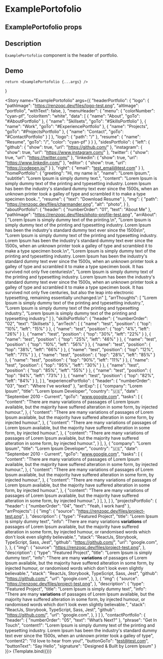 
<Meta title="ExamplePortofolio" component={ExamplePortofolio} />

# ExamplePortofolio

## ExamplePortofolio props
<ArgsTable of={ExamplePortofolio} />

## Description

`ExamplePortofolio` component is the header of portfolio.

## Demo

    return <ExamplePortofolio {...args} />
}

<Story name="ExamplePortofolio" args={{
    "headerPortfolio": {
        "logo": {
            "pathImage": "https://renzoqc.dev/files/logo-test.png",
            "altImage": "portfolio",
            "withText": false,
        },
        "menuHeader": {
            "menu": {
                "colorNumber": "cyan-pf",
                "colorItem": "white",
                "data": [
                    {
                        "name": "About",
                        "goTo": "#AboutPortfolio"
                    },
                    {
                        "name": "Skillsets",
                        "goTo": "#SkillsPortfolio"
                    },
                    {
                        "name": "Work",
                        "goTo": "#ExperiencePortfolio"
                    },
                    {
                        "name": "Projects",
                        "goTo": "#ProjectsPortfolio"
                    },
                    {
                        "name": "Contact",
                        "goTo": "#ContactPortfolio"
                    }
                ]
            },
            "logo": {
                "path": "/"
            },
            "resume": {
                "name": "Resume",
                "goTo": "/",
                "color": "cyan-pf"
            }
        }
    },
    "sidesPortfolio": {
        "left": {
            "github": {
                "show": true,
                "url": "https://github.com/"
            },
            "instagram": {
                "show": true,
                "url": "https://www.instagram.com/"
            },
            "twitter": {
                "show": true,
                "url": "https://twitter.com/"
            },
            "linkedin": {
                "show": true,
                "url": "https://www.linkedin.com/"
            },
            "editor": {
                "show": true,
                "url": "https://codepen.io/"
            }
        },
        "right": {
            "email": "test_email@test.com"
        }
    },
    "homePortfolio": {
        "greeting": "Hi, my name is",
        "name": "Lorem Ipsum.",
        "subtitle": "Lorem Ipsum is simply dummy text.",
        "content": "Lorem Ipsum is simply dummy text of the printing and typesetting industry. Lorem Ipsum has been the industry's standard dummy text ever since the 1500s, when an unknown printer took a galley of type and scrambled it to make a type specimen book..",
        "resume": {
            "text": "Download Resume"
        },
        "img": {
            "path": "https://renzoqc.dev/files/charmander.png",
            "alt": "photo",
        }
    },
    "aboutPortfolio": {
        "header": {
            "numberOrder": "01",
            "text": "About Me"
        },
        "pathImage": "https://renzoqc.dev/files/photo-profile-test.png",
        "arrAbout": [
            "Lorem Ipsum is simply dummy text of the printing.\n",
            "Lorem Ipsum is simply dummy text of the printing and typesetting industry. Lorem Ipsum has been the industry's standard dummy text ever since the 1500s\n",
            "Lorem Ipsum is simply dummy text of the printing and typesetting industry. Lorem Ipsum has been the industry's standard dummy text ever since the 1500s, when an unknown printer took a galley of type and scrambled it to make a type specimen book.\n",
            "Lorem Ipsum is simply dummy text of the printing and typesetting industry. Lorem Ipsum has been the industry's standard dummy text ever since the 1500s, when an unknown printer took a galley of type and scrambled it to make a type specimen book. It has survived not only five centuries\n",
            "Lorem Ipsum is simply dummy text of the printing and typesetting industry. Lorem Ipsum has been the industry's standard dummy text ever since the 1500s, when an unknown printer took a galley of type and scrambled it to make a type specimen book. It has survived not only five centuries, but also the leap into electronic typesetting, remaining essentially unchanged.\n"
        ],
        "arrThoughts": [
            "Lorem Ipsum is simply dummy text of the printing and typesetting industry.",
            "Lorem Ipsum is simply dummy text of the printing and typesetting industry.",
            "Lorem Ipsum is simply dummy text of the printing and typesetting industry."
        ]
    },
    "skillsPortfolio": {
        "header": {
            "numberOrder": "02",
            "text": "Skillsets"
        },
        "arrTech": [
            { "name": "test", "position": { "top": "10%", "left": "15%" } },
            { "name": "test", "position": { "top": "4%", "left": "26%" } },
            { "name": "test", "position": { "top": "30%", "left": "22%" } },
            { "name": "test", "position": { "top": "25%", "left": "46%" } },
            { "name": "test", "position": { "top": "10%", "left": "56%" } },
            { "name": "test", "position": { "top": "38%", "left": "66%" } },
            { "name": "test", "position": { "top": "12%", "left": "71%" } },
            { "name": "test", "position": { "top": "28%", "left": "85%" } },
            { "name": "test", "position": { "top": "90%", "left": "11%" } },
            { "name": "test", "position": { "top": "95%", "left": "30%" } },
            { "name": "test", "position": { "top": "85%", "left": "55%" } },
            { "name": "test", "position": { "top": "94%", "left": "73%" } },
            { "name": "test", "position": { "top": "82%", "left": "84%" } },
        ]
    },
    "experiencePortfolio": {
        "header": {
            "numberOrder": "03",
            "text": "Where I’ve worked"
        },
        "arrExp": [
            {
                "company": "Lorem Ipsum",
                "title": "Lorem Ipsum Developer",
                "country": "🇺🇸",
                "date": "September 2010 - Current",
                "goTo": "www.google.com",
                "tasks": [
                    {
                        "content": "There are many variations of passages of Lorem Ipsum available, but the majority have suffered alteration in some form, by injected humour.",
                    },
                    {
                        "content": "There are many variations of passages of Lorem Ipsum available, but the majority have suffered alteration in some form, by injected humour.",
                    },
                    {
                        "content": "There are many variations of passages of Lorem Ipsum available, but the majority have suffered alteration in some form, by injected humour.",
                    },
                    {
                        "content": "There are many variations of passages of Lorem Ipsum available, but the majority have suffered alteration in some form, by injected humour.",
                    }
                ],
            },
            {
                "company": "Lorem Ipsum",
                "title": "Lorem Ipsum Developer",
                "country": "🇺🇸",
                "date": "September 2010 - Current",
                "goTo": "www.google.com",
                "tasks": [
                    {
                        "content": "There are many variations of passages of Lorem Ipsum available, but the majority have suffered alteration in some form, by injected humour.",
                    },
                    {
                        "content": "There are many variations of passages of Lorem Ipsum available, but the majority have suffered alteration in some form, by injected humour.",
                    },
                    {
                        "content": "There are many variations of passages of Lorem Ipsum available, but the majority have suffered alteration in some form, by injected humour.",
                    },
                    {
                        "content": "There are many variations of passages of Lorem Ipsum available, but the majority have suffered alteration in some form, by injected humour.",
                    }
                ],
            },
        ]
    },
    "projectsPortfolio": {
        "header": {
            "numberOrder": "04",
            "text": "Yeah, I work hard"
        },
        "arrProjects": [
            {
                "img": {
                    "source": "https://renzoqc.dev/files/project-test.png",
                },
                "description": {
                    "type": "Featured Project",
                    "title": "Lorem Ipsum is simply dummy text",
                    "info": "There are many variations <strong>variations</strong> of passages of Lorem Ipsum available, but the majority have suffered alteration in some form, by injected humour, or randomised words which don't look even slightly believable.",
                    "stack": "ReactJs, Storybook, TypeScript, Sass, Jest",
                    "github": "https://github.com/",
                    "url": "google.com",
                },
            },
            {
                "img": {
                    "source": "https://renzoqc.dev/files/project-test.png",
                },
                "description": {
                    "type": "Featured Project",
                    "title": "Lorem Ipsum is simply dummy text",
                    "info": "There are many <strong>variations</strong> of passages of Lorem Ipsum available, but the majority have suffered alteration in some form, by injected humour, or randomised words which don't look even slightly believable.",
                    "stack": "ReactJs, Storybook, TypeScript, Sass, Jest",
                    "github": "https://github.com/",
                    "url": "google.com",
                },
            },
            {
                "img": {
                    "source": "https://renzoqc.dev/files/project-test.png",
                },
                "description": {
                    "type": "Featured Project",
                    "title": "Lorem Ipsum is simply dummy text",
                    "info": "There are many <strong>variations</strong> of passages of Lorem Ipsum available, but the majority have suffered alteration in some form, by injected humour, or randomised words which don't look even slightly believable.",
                    "stack": "ReactJs, Storybook, TypeScript, Sass, Jest",
                    "github": "https://github.com/",
                    "url": "google.com",
                },
            }
    ]
    },
    "contactPortfolio": {
        "header": {
            "numberOrder": "05",
            "text": "What’s Next?"
        },
        "phrase": "Get In Touch",
        "content1": "Lorem Ipsum is simply dummy text of the printing and typesetting industry. Lorem Ipsum has been the industry's standard dummy text ever since the 1500s, when an unknown printer took a galley of type",
        "content2": "I’d love to hear from you!",
        "buttonGoTo": "test@test.com",
        "buttonText": "Say Hello",
        "signature": "Designed & Built by Lorem Ipsum"
    }
}}>
{Template.bind({})}
</Story>

